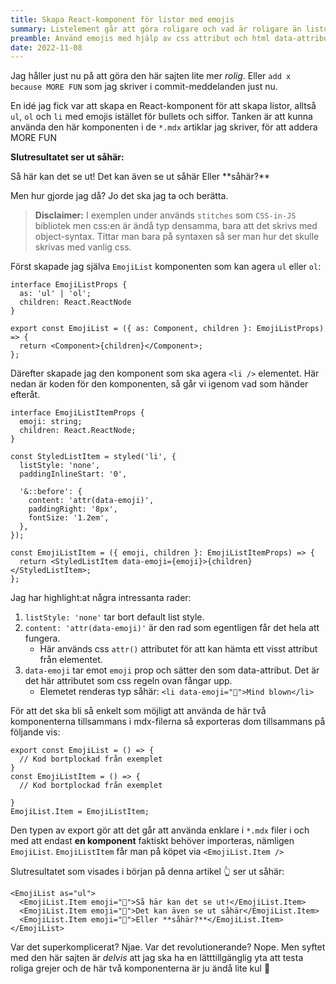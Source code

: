 ```yaml
---
title: Skapa React-komponent för listor med emojis
summary: Listelement går att göra roligare och vad är roligare än listor med emojis! Så här kan man skapa en EmojiList komponent med stöd för emojis istället för listbullets.
preamble: Använd emojis med hjälp av css attribut och html data-attribut för (kanske) roligare listor
date: 2022-11-08
---
```


Jag håller just nu på att göra den här sajten lite mer _rolig_. Eller `add x because MORE FUN` som jag skriver i commit-meddelanden just nu.

En idé jag fick var att skapa en React-komponent för att skapa listor, alltså `ul`, `ol` och `li` med emojis istället för bullets och siffor. Tanken är att kunna använda den här komponenten i de `*.mdx` artiklar jag skriver, för att addera <FunText>MORE FUN</FunText>

**Slutresultatet ser ut såhär:**

<EmojiList as="ul">
  <EmojiList.Item emoji="🎉">Så här kan det se ut!</EmojiList.Item>
  <EmojiList.Item emoji="🤯">Det kan även se ut såhär</EmojiList.Item>
  <EmojiList.Item emoji="🚀">Eller **såhär?**</EmojiList.Item>
</EmojiList>

Men hur gjorde jag då? Jo det ska jag ta och berätta.

> **Disclaimer:** I exemplen under används `stitches` som `CSS-in-JS` bibliotek men css:en är ändå typ densamma, bara att det skrivs med object-syntax. Tittar man bara på syntaxen så ser man hur det skulle skrivas med vanlig css.

Först skapade jag själva `EmojiList` komponenten som kan agera `ul` eller `ol`:

```tsx:EmojiList.tsx showLineNumbers
interface EmojiListProps {
  as: 'ul' | 'ol';
  children: React.ReactNode
}

export const EmojiList = ({ as: Component, children }: EmojiListProps) => {
  return <Component>{children}</Component>;
};

```

Därefter skapade jag den komponent som ska agera `<li />` elementet. Här nedan är koden för den komponenten, så går vi igenom vad som händer efteråt.

```tsx:EmojiListItem.tsx {7, 11, 18} showLineNumbers
interface EmojiListItemProps {
  emoji: string;
  children: React.ReactNode;
}

const StyledListItem = styled('li', {
  listStyle: 'none',
  paddingInlineStart: '0',

  '&::before': {
    content: 'attr(data-emoji)',
    paddingRight: '8px',
    fontSize: '1.2em',
  },
});

const EmojiListItem = ({ emoji, children }: EmojiListItemProps) => {
  return <StyledListItem data-emoji={emoji}>{children}</StyledListItem>;
};

```

Jag har highlight:at några intressanta rader:

1. `listStyle: 'none'` tar bort default list style.
2. `content: 'attr(data-emoji)'` är den rad som egentligen får det hela att fungera.
   - Här används css `attr()` attributet för att kan hämta ett visst attribut från elementet.
3. `data-emoji` tar emot `emoji` prop och sätter den som data-attribut. Det är det här attributet som css regeln ovan fångar upp.
   - Elemetet renderas typ såhär: `<li data-emoji="🤯">Mind blown</li>`

För att det ska bli så enkelt som möjligt att använda de här två komponenterna tillsammans i mdx-filerna så exporteras dom tillsammans på följande vis:

```tsx:EmojiList.tsx {8} showLineNumbers
export const EmojiList = () => {
  // Kod bortplockad från exemplet
}
const EmojiListItem = () => {
  // Kod bortplockad från exemplet

}
EmojiList.Item = EmojiListItem;

```

Den typen av export gör att det går att använda enklare i `*.mdx` filer i och med att endast **en komponent** faktiskt behöver importeras, nämligen `EmojiList`. `EmojiListItem` får man på köpet via `<EmojiList.Item />`

Slutresultatet som visades i början på denna artikel 👆 ser ut såhär:

```tsx showLineNumbers
<EmojiList as="ul">
  <EmojiList.Item emoji="🎉">Så här kan det se ut!</EmojiList.Item>
  <EmojiList.Item emoji="🤯">Det kan även se ut såhär</EmojiList.Item>
  <EmojiList.Item emoji="🚀">Eller **såhär?**</EmojiList.Item>
</EmojiList>
```

Var det superkomplicerat? Njae. Var det revolutionerande? Nope. Men syftet med den här sajten är _delvis_ att jag ska ha en lätttillgänglig yta att <FunText>testa roliga grejer</FunText> och de här två komponenterna är ju ändå lite kul 🎉
